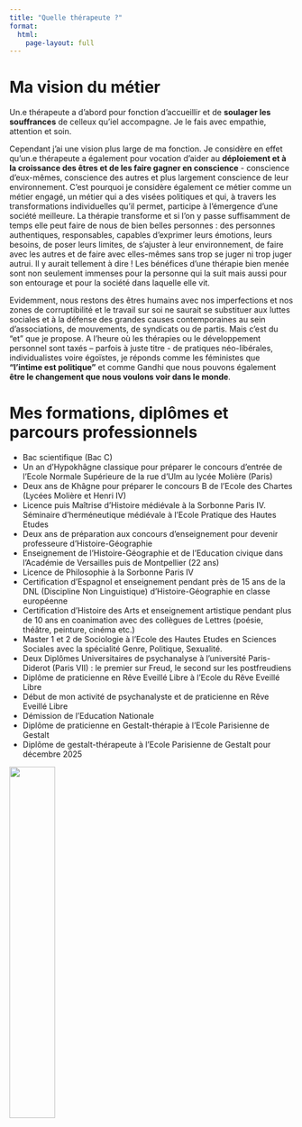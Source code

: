 ```yaml
---
title: "Quelle thérapeute ?"
format: 
  html:
    page-layout: full
---
```



# Ma vision du métier

Un.e thérapeute a d’abord pour fonction d’accueillir et de **soulager les souffrances** de celleux qu’iel accompagne. Je le fais avec empathie, attention et soin.

Cependant j’ai une vision plus large de ma fonction. Je considère en effet qu’un.e thérapeute a également pour vocation d’aider au **déploiement et à la croissance des êtres et de les faire gagner en conscience** - conscience d’eux-mêmes, conscience des autres et plus largement conscience de leur environnement.
C’est pourquoi je considère également ce métier comme un métier engagé, un métier qui a des visées politiques et qui, à travers les transformations individuelles qu’il permet, participe à l’émergence d’une société meilleure. La thérapie transforme et si l’on y passe suffisamment de temps elle peut faire de nous de bien belles personnes : des personnes authentiques, responsables, capables d’exprimer leurs émotions, leurs besoins, de poser leurs limites, de s’ajuster à leur environnement, de faire avec les autres et de faire avec elles-mêmes sans trop se juger ni trop juger autrui. Il y aurait tellement à dire ! Les bénéfices d’une thérapie bien menée sont non seulement immenses pour la personne qui la suit mais aussi pour son entourage et pour la société dans laquelle elle vit. 

Evidemment, nous restons des êtres humains avec nos imperfections et nos zones de corruptibilité et le travail sur soi ne saurait se substituer aux luttes sociales et à la défense des grandes causes contemporaines au sein d’associations, de mouvements, de syndicats ou de partis. Mais c’est du "et" que je propose. A l’heure où les thérapies ou le développement personnel sont taxés – parfois à juste titre - de pratiques néo-libérales, individualistes voire égoïstes, je réponds comme les féministes que **"l’intime est politique"** et comme Gandhi que nous pouvons également **être le changement que nous voulons voir dans le monde**.

# Mes formations, diplômes et parcours professionnels

-	Bac scientifique (Bac C)
-	Un an d’Hypokhâgne classique pour préparer le concours d’entrée de l’Ecole Normale Supérieure de la rue d’Ulm au lycée Molière (Paris)
-	Deux ans de Khâgne pour préparer le concours B de l’Ecole des Chartes (Lycées Molière et Henri IV)
-	Licence puis Maîtrise d’Histoire médiévale à la Sorbonne Paris IV. Séminaire d’herméneutique médiévale à l’Ecole Pratique des Hautes Etudes 
-	Deux ans de préparation aux concours d’enseignement pour devenir professeure d’Histoire-Géographie
-	Enseignement de l’Histoire-Géographie et de l’Education civique dans l’Académie de Versailles puis de Montpellier (22 ans)
-	Licence de Philosophie à la Sorbonne Paris IV
-	Certification d’Espagnol et enseignement pendant près de 15 ans de la DNL (Discipline Non Linguistique) d’Histoire-Géographie en classe européenne
-	Certification d’Histoire des Arts et enseignement artistique pendant plus de 10 ans en coanimation avec des collègues de Lettres (poésie, théâtre, peinture, cinéma etc.)
-	Master 1 et 2 de Sociologie à l’Ecole des Hautes Etudes en Sciences Sociales avec la spécialité Genre, Politique, Sexualité.
-	Deux Diplômes Universitaires de psychanalyse à l’université Paris-Diderot (Paris VII) : le premier sur Freud, le second sur les postfreudiens
-	Diplôme de praticienne en Rêve Eveillé Libre à l’Ecole du Rêve Eveillé Libre
-	Début de mon activité de psychanalyste et de praticienne en Rêve Eveillé Libre
-	Démission de l’Education Nationale
-	Diplôme de praticienne en Gestalt-thérapie à l’Ecole Parisienne de Gestalt
-	Diplôme de gestalt-thérapeute à l’Ecole Parisienne de Gestalt pour décembre 2025

![](img/gilbert-garcin-307.jpg){width=40% }